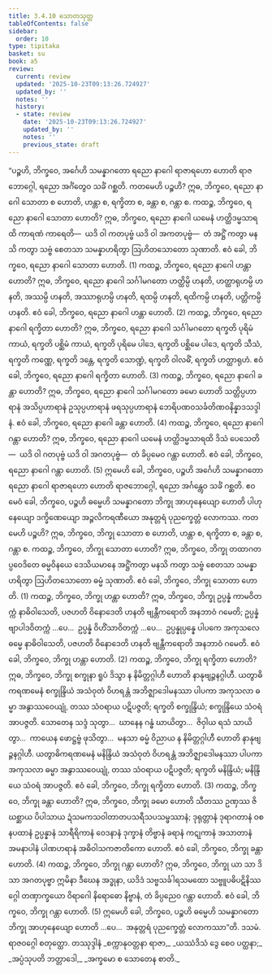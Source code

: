 ```yaml
---
title: 3.4.10 သောတသုတ္တ
tableOfContents: false
sidebar:
  order: 10
type: tipitaka
basket: su
book: a5
review:
  current: review
  updated: '2025-10-23T09:13:26.724927'
  updated_by: ''
  notes: ''
  history:
  - state: review
    date: '2025-10-23T09:13:26.724927'
    updated_by: ''
    notes: ''
    previous_state: draft
---
```



<ReviewStatus review={frontmatter.review} showDetails={true} />

<HypothesisAnnotation frontmatter={frontmatter} />

<DynamicBreadcrumb />

<Division number="140" book="a5" e="ch" v="16" p="142">

<Paragraph number="798" book="a5">
“ပဉ္စဟိ, ဘိက္ခဝေ, အင်္ဂေဟိ သမန္နာဂတော ရညော နာဂေါ ရာဇာရဟော ဟောတိ ရာဇဘောဂ္ဂေါ, ရညော အင်္ဂံတွေဝ သင်္ခံ ဂစ္ဆတိ. ကတမေဟိ ပဉ္စဟိ? ဣဓ, ဘိက္ခဝေ, ရညော နာဂေါ သောတာ စ ဟောတိ, ဟန္တာ စ, ရက္ခိတာ စ, ခန္တာ စ, ဂန္တာ စ.
</Paragraph>

<Paragraph number="799" book="a5">
ကထဉ္စ, ဘိက္ခဝေ, ရညော နာဂေါ သောတာ ဟောတိ? ဣဓ, ဘိက္ခဝေ, ရညော နာဂေါ ယမေနံ ဟတ္ထိဒမ္မသာရထိ ကာရဏံ ကာရေတိ—  ယဒိ ဝါ ကတပုဗ္ဗံ ယဒိ ဝါ အကတပုဗ္ဗံ—  တံ အဋ္ဌိံ ကတွာ မနသိ ကတွာ သဗ္ဗံ စေတသာ သမန္နာဟရိတွာ ဩဟိတသောတော သုဏာတိ. ဧဝံ ခေါ, ဘိက္ခဝေ, ရညော နာဂေါ သောတာ ဟောတိ. (1)
</Paragraph>

<Paragraph number="800" book="a5">
ကထဉ္စ, ဘိက္ခဝေ, ရညော နာဂေါ ဟန္တာ ဟောတိ? ဣဓ, ဘိက္ခဝေ, ရညော နာဂေါ သင်္ဂါမဂတော ဟတ္ထိမ္ပိ ဟနတိ, ဟတ္ထာရုဟမ္ပိ ဟနတိ, အဿမ္ပိ ဟနတိ, အဿာရုဟမ္ပိ ဟနတိ, ရထမ္ပိ ဟနတိ, ရထိကမ္ပိ ဟနတိ, ပတ္တိကမ္ပိ ဟနတိ. ဧဝံ ခေါ, ဘိက္ခဝေ, ရညော နာဂေါ ဟန္တာ ဟောတိ. (2)
</Paragraph>

<Paragraph number="801" book="a5">
ကထဉ္စ, ဘိက္ခဝေ, ရညော နာဂေါ ရက္ခိတာ ဟောတိ? ဣဓ, ဘိက္ခဝေ, ရညော နာဂေါ သင်္ဂါမဂတော ရက္ခတိ ပုရိမံ ကာယံ, ရက္ခတိ ပစ္ဆိမံ ကာယံ, ရက္ခတိ ပုရိမေ ပါဒေ, ရက္ခတိ ပစ္ဆိမေ ပါဒေ, ရက္ခတိ သီသံ, ရက္ခတိ ကဏ္ဏေ, ရက္ခတိ ဒန္တေ, ရက္ခတိ သောဏ္ဍံ, ရက္ခတိ ဝါလဓိံ, ရက္ခတိ ဟတ္ထာရုဟံ. ဧဝံ ခေါ, ဘိက္ခဝေ, ရညော နာဂေါ ရက္ခိတာ ဟောတိ. (3)
</Paragraph>

<Paragraph number="802" book="a5">
ကထဉ္စ, ဘိက္ခဝေ, ရညော နာဂေါ ခန္တာ ဟောတိ? ဣဓ, ဘိက္ခဝေ, ရညော နာဂေါ သင်္ဂါမဂတော ခမော ဟောတိ သတ္တိပ္ပဟာရာနံ အသိပ္ပဟာရာနံ ဥသုပ္ပဟာရာနံ ဖရသုပ္ပဟာရာနံ ဘေရိပဏဝသင်္ခတိဏဝနိန္နာဒသဒ္ဒါနံ. ဧဝံ ခေါ, ဘိက္ခဝေ, ရညော နာဂေါ ခန္တာ ဟောတိ. (4)
</Paragraph>

<Paragraph number="803" book="a5">
ကထဉ္စ, ဘိက္ခဝေ, ရညော နာဂေါ ဂန္တာ ဟောတိ? ဣဓ, ဘိက္ခဝေ, ရညော နာဂေါ ယမေနံ ဟတ္ထိဒမ္မသာရထိ ဒိသံ ပေသေတိ—  ယဒိ ဝါ ဂတပုဗ္ဗံ ယဒိ ဝါ အဂတပုဗ္ဗံ—  တံ ခိပ္ပမေဝ ဂန္တာ ဟောတိ. ဧဝံ ခေါ, ဘိက္ခဝေ, ရညော နာဂေါ ဂန္တာ ဟောတိ. (5)
</Paragraph>

<Paragraph number="804" book="a5">
ဣမေဟိ ခေါ, ဘိက္ခဝေ, ပဉ္စဟိ အင်္ဂေဟိ သမန္နာဂတော ရညော နာဂေါ ရာဇာရဟော ဟောတိ ရာဇဘောဂ္ဂေါ, ရညော အင်္ဂန္တွေဝ သင်္ခံ ဂစ္ဆတိ.
</Paragraph>

<Paragraph number="805" book="a5">
ဧဝမေဝံ ခေါ, ဘိက္ခဝေ, ပဉ္စဟိ ဓမ္မေဟိ သမန္နာဂတော ဘိက္ခု အာဟုနေယျော ဟောတိ ပါဟုနေယျော ဒက္ခိဏေယျော အဉ္ဇလိကရဏီယော အနုတ္တရံ ပုညက္ခေတ္တံ လောကဿ. ကတမေဟိ ပဉ္စဟိ? ဣဓ, ဘိက္ခဝေ, ဘိက္ခု သောတာ စ ဟောတိ, ဟန္တာ စ, ရက္ခိတာ စ, ခန္တာ စ, ဂန္တာ စ.
</Paragraph>

<Paragraph number="806" book="a5">
ကထဉ္စ, ဘိက္ခဝေ, ဘိက္ခု သောတာ ဟောတိ? ဣဓ, ဘိက္ခဝေ, ဘိက္ခု တထာဂတပ္ပဝေဒိတေ ဓမ္မဝိနယေ ဒေသိယမာနေ အဋ္ဌိံကတွာ မနသိ ကတွာ သဗ္ဗံ စေတသာ သမန္နာဟရိတွာ ဩဟိတသောတော ဓမ္မံ သုဏာတိ. ဧဝံ ခေါ, ဘိက္ခဝေ, ဘိက္ခု သောတာ ဟောတိ. (1)
</Paragraph>

<Paragraph number="807" book="a5">
ကထဉ္စ, ဘိက္ခဝေ, ဘိက္ခု ဟန္တာ ဟောတိ? ဣဓ, ဘိက္ခဝေ, ဘိက္ခု ဥပ္ပန္နံ ကာမဝိတက္ကံ နာဓိဝါသေတိ, ပဇဟတိ ဝိနောဒေတိ ဟနတိ ဗျန္တီကရောတိ အနဘာဝံ ဂမေတိ; ဥပ္ပန္နံ ဗျာပါဒဝိတက္ကံ …ပေ…  ဥပ္ပန္နံ ဝိဟိံသာဝိတက္ကံ …ပေ…  ဥပ္ပန္နုပ္ပန္နေ ပါပကေ အကုသလေ ဓမ္မေ နာဓိဝါသေတိ, ပဇဟတိ ဝိနောဒေတိ ဟနတိ ဗျန္တီကရောတိ အနဘာဝံ ဂမေတိ. ဧဝံ ခေါ, ဘိက္ခဝေ, ဘိက္ခု ဟန္တာ ဟောတိ. (2)
</Paragraph>

<Paragraph number="808" book="a5">
ကထဉ္စ, ဘိက္ခဝေ, ဘိက္ခု ရက္ခိတာ ဟောတိ? ဣဓ, ဘိက္ခဝေ, ဘိက္ခု စက္ခုနာ ရူပံ ဒိသွာ န နိမိတ္တဂ္ဂါဟီ ဟောတိ နာနုဗျဉ္ဇနဂ္ဂါဟီ. ယတွာဓိကရဏမေနံ စက္ခုန္ဒြိယံ အသံဝုတံ ဝိဟရန္တံ အဘိဇ္ဈာဒေါမနဿာ ပါပကာ အကုသလာ ဓမ္မာ အနွာဿဝေယျုံ, တဿ သံဝရာယ ပဋိပဇ္ဇတိ; ရက္ခတိ စက္ခုန္ဒြိယံ; စက္ခုန္ဒြိယေ သံဝရံ အာပဇ္ဇတိ. သောတေန သဒ္ဒံ သုတွာ…  ဃာနေန ဂန္ဓံ ဃာယိတွာ…  ဇိဝှါယ ရသံ သာယိတွာ…  ကာယေန ဖောဋ္ဌဗ္ဗံ ဖုသိတွာ…  မနသာ ဓမ္မံ ဝိညာယ န နိမိတ္တဂ္ဂါဟီ ဟောတိ နာနုဗျဉ္ဇနဂ္ဂါဟီ. ယတွာဓိကရဏမေနံ မနိန္ဒြိယံ အသံဝုတံ ဝိဟရန္တံ အဘိဇ္ဈာဒေါမနဿာ ပါပကာ အကုသလာ ဓမ္မာ အနွာဿဝေယျုံ, တဿ သံဝရာယ ပဋိပဇ္ဇတိ; ရက္ခတိ မနိန္ဒြိယံ; မနိန္ဒြိယေ သံဝရံ အာပဇ္ဇတိ. ဧဝံ ခေါ, ဘိက္ခဝေ, ဘိက္ခု ရက္ခိတာ ဟောတိ. (3)
</Paragraph>

<Paragraph number="809" book="a5">
ကထဉ္စ, ဘိက္ခဝေ, ဘိက္ခု ခန္တာ ဟောတိ? ဣဓ, ဘိက္ခဝေ, ဘိက္ခု ခမော ဟောတိ သီတဿ ဥဏှဿ ဇိဃစ္ဆာယ ပိပါသာယ ဍံသမကသဝါတာတပသရီသပသမ္ဖဿာနံ; ဒုရုတ္တာနံ ဒုရာဂတာနံ ဝစနပထာနံ ဥပ္ပန္နာနံ သာရီရိကာနံ ဝေဒနာနံ ဒုက္ခာနံ တိဗ္ဗာနံ ခရာနံ ကဋုကာနံ အသာတာနံ အမနာပါနံ ပါဏဟရာနံ အဓိဝါသကဇာတိကော ဟောတိ. ဧဝံ ခေါ, ဘိက္ခဝေ, ဘိက္ခု ခန္တာ ဟောတိ. (4)
</Paragraph>

<Paragraph number="810" book="a5">
ကထဉ္စ, ဘိက္ခဝေ, ဘိက္ခု ဂန္တာ ဟောတိ? ဣဓ, ဘိက္ခဝေ, ဘိက္ခု ယာ သာ ဒိသာ အဂတပုဗ္ဗာ ဣမိနာ ဒီဃေန အဒ္ဓုနာ, ယဒိဒံ သဗ္ဗသင်္ခါရသမထော သဗ္ဗူပဓိပဋိနိဿဂ္ဂေါ တဏှာက္ခယော ဝိရာဂေါ နိရောဓော နိဗ္ဗာနံ, တံ ခိပ္ပညေဝ ဂန္တာ ဟောတိ. ဧဝံ ခေါ, ဘိက္ခဝေ, ဘိက္ခု ဂန္တာ ဟောတိ. (5)
</Paragraph>

<Paragraph number="811" book="a5">
ဣမေဟိ ခေါ, ဘိက္ခဝေ, ပဉ္စဟိ ဓမ္မေဟိ သမန္နာဂတော ဘိက္ခု အာဟုနေယျော ဟောတိ …ပေ…  အနုတ္တရံ ပုညက္ခေတ္တံ လောကဿာ”တိ.

</Paragraph>
</Division>

<Paragraph number="812" type="center" book="a5">
ဒသမံ.



</Paragraph>

<Paragraph number="813" type="center" book="a5">
ရာဇဝဂ္ဂေါ စတုတ္ထော.



</Paragraph>

<Paragraph number="814" type="center" book="a5">
တဿုဒ္ဒါနံ


</Paragraph>

<Paragraph number="815" type="verses" book="a5">
_စက္ကာနုဝတ္တနာ ရာဇာ,_  
_ယဿံဒိသံ ဒွေ စေဝ ပတ္ထနာ;_  
_အပ္ပံသုပတိ ဘတ္တာဒေါ,_  
_အက္ခမော စ သောတေန စာတိ._
</Paragraph>